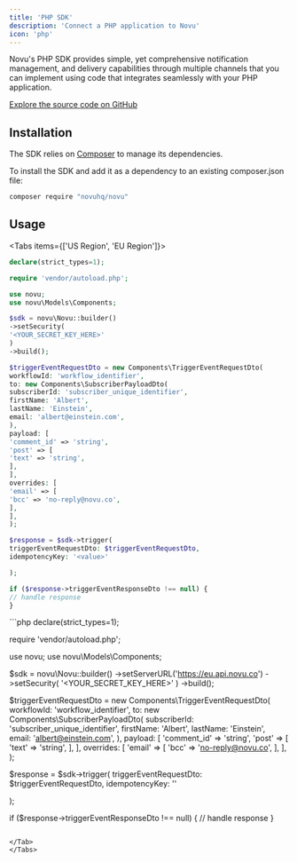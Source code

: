 ```yaml
---
title: 'PHP SDK'
description: 'Connect a PHP application to Novu'
icon: 'php'
---
```



Novu's PHP SDK provides simple, yet comprehensive notification management, and delivery capabilities through multiple channels that you can implement using code that integrates seamlessly with your PHP application.

[Explore the source code on GitHub](https://github.com/novuhq/php-novu)

## Installation

The SDK relies on [Composer](https://getcomposer.org/) to manage its dependencies.

To install the SDK and add it as a dependency to an existing composer.json file:

```bash
composer require "novuhq/novu"
```

## Usage

<Tabs items={['US Region', 'EU Region']}>
<Tab value="US Region">
```php
declare(strict_types=1);

require 'vendor/autoload.php';

use novu;
use novu\Models\Components;

$sdk = novu\Novu::builder()
->setSecurity(
'<YOUR_SECRET_KEY_HERE>'
)
->build();

$triggerEventRequestDto = new Components\TriggerEventRequestDto(
workflowId: 'workflow_identifier',
to: new Components\SubscriberPayloadDto(
subscriberId: 'subscriber_unique_identifier',
firstName: 'Albert',
lastName: 'Einstein',
email: 'albert@einstein.com',
),
payload: [
'comment_id' => 'string',
'post' => [
'text' => 'string',
],
],
overrides: [
'email' => [
'bcc' => 'no-reply@novu.co',
],
],
);

$response = $sdk->trigger(
triggerEventRequestDto: $triggerEventRequestDto,
idempotencyKey: '<value>'

);

if ($response->triggerEventResponseDto !== null) {
// handle response
}

````
</Tab>
<Tab value="EU Region">
```php
declare(strict_types=1);

require 'vendor/autoload.php';

use novu;
use novu\Models\Components;

$sdk = novu\Novu::builder()
    ->setServerURL('https://eu.api.novu.co')
    ->setSecurity(
        '<YOUR_SECRET_KEY_HERE>'
    )
    ->build();

$triggerEventRequestDto = new Components\TriggerEventRequestDto(
    workflowId: 'workflow_identifier',
    to: new Components\SubscriberPayloadDto(
        subscriberId: 'subscriber_unique_identifier',
        firstName: 'Albert',
        lastName: 'Einstein',
        email: 'albert@einstein.com',
    ),
    payload: [
        'comment_id' => 'string',
        'post' => [
            'text' => 'string',
        ],
    ],
    overrides: [
        'email' => [
            'bcc' => 'no-reply@novu.co',
        ],
    ],
);

$response = $sdk->trigger(
    triggerEventRequestDto: $triggerEventRequestDto,
    idempotencyKey: '<value>'

);

if ($response->triggerEventResponseDto !== null) {
    // handle response
}
````

</Tab>
</Tabs>
